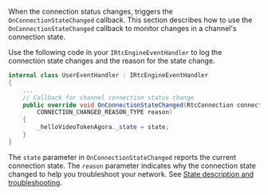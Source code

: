 <PlatformWrapper platform="unity">

When the connection status changes, <Vpd k="SDK" /> triggers the `OnConnectionStateChanged` callback. This section describes how to use the `OnConnectionStateChanged` callback to monitor changes in a channel's connection state.

Use the following code in your `IRtcEngineEventHandler` to log the connection state changes and the reason for the state change.

```csharp
internal class UserEventHandler : IRtcEngineEventHandler
{
    ...
    // Callback for channel connection status change
    public override void OnConnectionStateChanged(RtcConnection connection, CONNECTION_STATE_TYPE state,
        CONNECTION_CHANGED_REASON_TYPE reason)
    {
        _helloVideoTokenAgora._state = state;
    }
}
```

The `state` parameter in `OnConnectionStateChanged` reports the current connection state. The `reason` parameter indicates why the connection state changed to help you troubleshoot your network. See [State description and troubleshooting](#state-description-and-troubleshooting).

</PlatformWrapper>